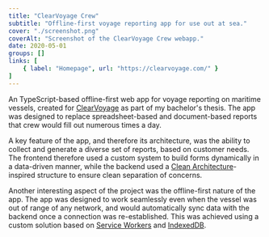 ```yaml
---
title: "ClearVoyage Crew"
subtitle: "Offline-first voyage reporting app for use out at sea."
cover: "./screenshot.png"
coverAlt: "Screenshot of the ClearVoyage Crew webapp."
date: 2020-05-01
groups: []
links: [
	{ label: "Homepage", url: "https://clearvoyage.com/" }
]
---
```


An TypeScript-based offline-first web app for voyage reporting on maritime vessels, created for [ClearVoyage](/blog/clearvoyage-vms) as part of my bachelor's thesis. The app was designed to replace spreadsheet-based and document-based reports that crew would fill out numerous times a day.

A key feature of the app, and therefore its architecture, was the ability to collect and generate a diverse set of reports, based on customer needs. The frontend therefore used a custom system to build forms dynamically in a data-driven manner, while the backend used a [Clean Architecture](https://blog.cleancoder.com/uncle-bob/2012/08/13/the-clean-architecture.html)-inspired structure to ensure clean separation of concerns.

Another interesting aspect of the project was the offline-first nature of the app. The app was designed to work seamlessly even when the vessel was out of range of any network, and would automatically sync data with the backend once a connection was re-established. This was achieved using a custom solution based on [Service Workers](https://developer.mozilla.org/en-US/docs/Web/API/Service_Worker_API) and [IndexedDB](https://developer.mozilla.org/en-US/docs/Web/API/IndexedDB_API).
